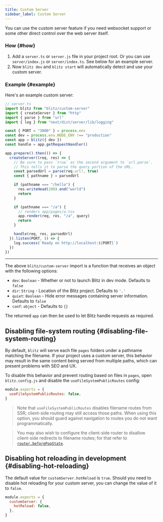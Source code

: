 ```yaml
---
title: Custom Server
sidebar_label: Custom Server
---
```


You can use the custom server feature if you need websocket support or
some other direct control over the web server itself.

### How {#how}

1. Add a `server.ts` or `server.js` file in your project root. Or you can
   use `server/index.js` or `server/index.ts`. See below for an example
   server.
2. Now `blitz dev` and `blitz start` will automatically detect and use
   your custom server.

### Example {#example}

Here's an example custom server:

```ts copy
// server.ts
import blitz from "blitz/custom-server"
import { createServer } from "http"
import { parse } from "url"
import { log } from "next/dist/server/lib/logging"

const { PORT = "3000" } = process.env
const dev = process.env.NODE_ENV !== "production"
const app = blitz({ dev })
const handle = app.getRequestHandler()

app.prepare().then(() => {
  createServer((req, res) => {
    // Be sure to pass `true` as the second argument to `url.parse`.
    // This tells it to parse the query portion of the URL.
    const parsedUrl = parse(req.url!, true)
    const { pathname } = parsedUrl

    if (pathname === "/hello") {
      res.writeHead(200).end("world")
      return
    }

    if (pathname === "/a") {
      // renders app/pages/a.tsx
      app.render(req, res, "/a", query)
      return
    }

    handle(req, res, parsedUrl)
  }).listen(PORT, () => {
    log.success(`Ready on http://localhost:${PORT}`)
  })
})
```

---

The above `blitz/custom-server` import is a function that receives an
object with the following options:

- `dev`: `Boolean` - Whether or not to launch Blitz in dev mode. Defaults
  to `false`
- `dir`: `String` - Location of the Blitz project. Defaults to `'.'`
- `quiet`: `Boolean` - Hide error messages containing server information.
  Defaults to `false`
- `conf`: `object` - Defaults to `{}`

The returned `app` can then be used to let Blitz handle requests as
required.

## Disabling file-system routing {#disabling-file-system-routing}

By default, `blitz` will serve each file `pages` folders under a pathname
matching the filename. If your project uses a custom server, this behavior
may result in the same content being served from multiple paths, which can
present problems with SEO and UX.

To disable this behavior and prevent routing based on files in `pages`,
open `blitz.config.js` and disable the `useFileSystemPublicRoutes` config:

```js
module.exports = {
  useFileSystemPublicRoutes: false,
}
```

> Note that `useFileSystemPublicRoutes` disables filename routes from SSR;
> client-side routing may still access those paths. When using this
> option, you should guard against navigation to routes you do not want
> programmatically.

> You may also wish to configure the client-side router to disallow
> client-side redirects to filename routes; for that refer to
> [`router.beforePopState`](./router#router-object).

## Disabling hot reloading in development {#disabling-hot-reloading}

The default value for `customServer.hotReload` is `true`. Should you need
to disable hot reloading for your custom server, you can change the value
of it to `false`.

```js
module.exports = {
  customServer: {
    hotReload: false,
  },
}
```
